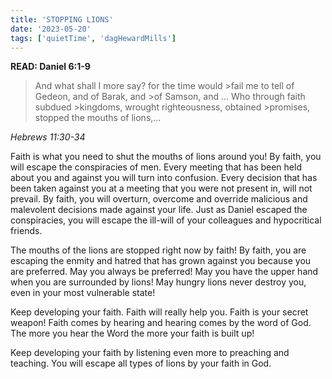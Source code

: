 ```yaml
---
title: 'STOPPING LIONS'
date: '2023-05-20'
tags: ['quietTime', 'dagHewardMills']
---
```


**READ: Daniel 6:1-9** 

>And what shall I more say? for the time would >fail me to tell of Gedeon, and of Barak, and >of Samson, and ... Who through faith subdued >kingdoms, wrought righteousness, obtained >promises, stopped the mouths of lions,... 

*Hebrews 11:30-34*

Faith is what you need to shut the mouths of lions around you! By faith, you will escape the conspiracies of men. Every meeting that has been held about you and against you will turn into confusion. Every decision that has been taken against you at a meeting that you were not present in, will not prevail. By faith, you will overturn, overcome and override malicious and malevolent decisions made against your life. Just as Daniel escaped the conspiracies, you will escape the ill-will of your colleagues and hypocritical friends. 

The mouths of the lions are stopped right now by faith! By faith, you are escaping the enmity and hatred that has grown against you because you are preferred. May you always be preferred! May you have the upper hand when you are surrounded by lions! May hungry lions never destroy you, even in your most vulnerable state!

Keep developing your faith. Faith will really help you. Faith is your secret weapon! Faith comes by hearing and hearing comes by the word of God. The more you hear the Word the more your faith is built up! 

Keep developing your faith by listening even more to preaching and teaching. You will escape all types of lions by your faith in God. 